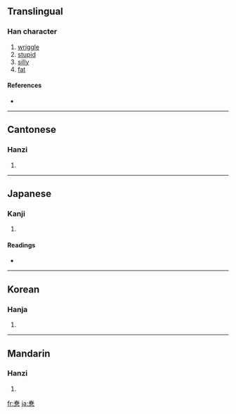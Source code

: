 {{see|蠢}}
==Translingual==

===Han character===
{{Han char|rn=61|rad=心|as=09|sn=13|four=4033<sub>6</sub>|canj=手日心 (QAP)}}

# [[wriggle]]
# [[stupid]]
# [[silly]]
# [[fat]]

====References====
* {{Han ref|kx=0392.330|dkj=10864|dj=0728.160|hdz=42320.040|uh=60F7|ud=24823|bh=DD65|bd=56677}}

----

==Cantonese==

===Hanzi===
{{yue-hanzi|jyut=|y=cheun2}}

# {{defn|Cantonese}}

----

==Japanese==

===Kanji===
{{ja-kanji|grade=|rs=心09}}

# {{defn|Japanese}}

====Readings====
* {{ja-readings|on=[[しゅん]] (shun)|kun=[[みだれる]] (midareru)}}

----

==Korean==

===Hanja===
{{ko-hanja|hangeul=준|eumhun=|rv=jun|mr=chun|y=cwun}}

# {{defn|Korean}}

----

==Mandarin==

===Hanzi===
{{cmn-hanzi|pin=[[chǔn]] ([[chun3]])|wg=ch'un<sup>3</sup>}}

# {{defn|Mandarin}}

[[fr:惷]]
[[ja:惷]]